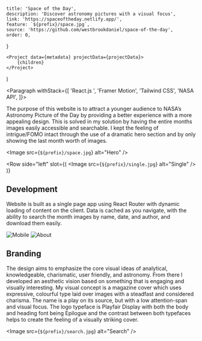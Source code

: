 
    title: 'Space of the Day',
    description: 'Discover astronomy pictures with a visual focus',
    link: 'https://spaceoftheday.netlify.app/',
    feature: `${prefix}/space.jpg`,
    source: 'https://github.com/westbrookdaniel/space-of-the-day',
    order: 0,
}

    <Project data={metadata} projectData={projectData}>
        {children}
    </Project>
)

<Paragraph withStack={[
	'React.js ',
	'Framer Motion',
	'Tailwind CSS',
	'NASA API',
]}>

The purpose of this website is to attract a younger audience to NASA’s Astronomy
Picture of the Day by providing a better experience with a more appealing design.
This is solved in my solution by having the entire months images easily accessible
and searchable. I kept the feeling of intrigue/FOMO intact through the use of a
dramatic hero section and by only showing the last month worth of images.

</Paragraph>

<Image src={`${prefix}/space.jpg`} alt="Hero" />

<Row 
	side="left" 
	slot={(
		<Image src={`${prefix}/single.jpg`} alt="Single" />
	)}
>

## Development

Website is built as a single page app using React Router with dynamic
loading of content on the client. Data is cached as you navigate, with
the ability to search the month images by name, date, and author, and
download them easily.

</Row>

<Gallery>
    <Image src={`${prefix}/mobile.jpg`} alt="Mobile" />
    <Image src={`${prefix}/about.jpg`} alt="About" />
</Gallery>

<Paragraph>

## Branding

The design aims to emphasize the core visual ideas of analytical, knowledgeable,
charismatic, user friendly, and astronomy. From there I developed an aesthetic
vision based on something that is engaging and visually interesting. My visual
concept is a magazine cover which uses expressive, colourful type laid over
images with a steadfast and considered charisma. The name is a play on its source,
but with a low attention-span and visual focus. The logo typeface is Playfair
Display with both the body and heading font being Epilogue and the contrast
between both typefaces helps to create the feeling of a visually striking cover.

</Paragraph>

<Image src={`${prefix}/search.jpg`} alt="Search" />
